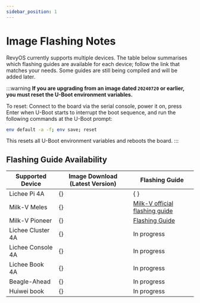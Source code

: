 ```yaml
---
sidebar_position: 1
---
```


# Image Flashing Notes

RevyOS currently supports multiple devices. The table below summarises which flashing guides are available for each device; follow the link that matches your needs. Some guides are still being compiled and will be added later.

:::warning
**If you are upgrading from an image dated `20240720` or earlier, you must reset the U-Boot environment variables.**

To reset:
Connect to the board via the serial console, power it on, press Enter when U-Boot starts to interrupt the boot sequence, and run the following commands at the U-Boot prompt:

```bash
env default -a -f; env save; reset
```

This resets all U-Boot environment variables and reboots the board.
:::

## Flashing Guide Availability


| Supported Device   | Image Download (Latest Version) | Flashing Guide |
| ------------------ | ------------------------------- | -------------- |
| Lichee Pi 4A       | {<DownloadLink device="Lichee Pi 4A" />}       | {<RedirectBasedOnUA windowsLink="../licheepi4a-windows/" otherLink="../licheepi4a/" description="Flashing Guide" /> } |
| Milk-V Meles       | {<DownloadLink device="Milk-V Meles" />}       | [Milk-V official flashing guide](https://milkv.io/zh/docs/meles/installation) |
| Milk-V Pioneer     | {<DownloadLink device="Milk-V Pioneer" />}     | [Flashing Guide](../milkv-pioneer/) |
| Lichee Cluster 4A | {<DownloadLink device="Lichee Cluster 4A" />}  | In progress |
| Lichee Console 4A | {<DownloadLink device="Lichee Console 4A" />}  | In progress |
| Lichee Book 4A    | {<DownloadLink device="Lichee Book 4A" />}     | In progress |
| Beagle-Ahead      | {<DownloadLink device="Beagle-Ahead" />}       | In progress |
| Huiwei book       | {<DownloadLink device="Huiwei book" />}        | In progress |
